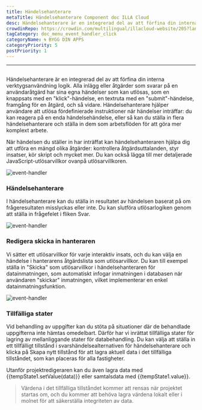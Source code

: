 ```yaml
---
title: Händelsehanterare
metaTitle: Händelsehanterare Component doc ILLA Cloud
desc: Händelsehanterare är en integrerad del av att förfina din interna verktygsanvändning logik
crowdinRepo: https://crowdin.com/multilingual/illacloud-website/205?languages=sv&filter=basic&value=0
tagCategory: doc_menu_event_handler_click
categoryName: 🌀 BYGG DIN APPS
categoryPriority: 5
postPriority: 1
---
```


* * *

## <h2 hidden>Händelsehanterare</h2>

Händelsehanterare är en integrerad del av att förfina din interna verktygsanvändning logik. Alla inlägg eller åtgärder som svarar på en användaråtgärd har sina egna händelser som kan utlösas, som en knappsats med en "klick"-händelse, en textruta med en "submit"-händelse, framgång för en åtgärd, och så vidare. Händelsehanterare hjälper användare att utlösa fördefinierade instruktioner när händelser inträffar: du kan reagera på en enda händelsehändelse, eller så kan du ställa in flera händelsehanterare och ställa in dem som arbetsflöden för att göra mer komplext arbete.

När händelsen du ställer in har inträffat kan händelsehanteraren hjälpa dig att utföra en mängd olika åtgärder: kontrollera åtgärdsuttalanden, styr insatser, kör skript och mycket mer. Du kan också lägga till mer detaljerade JavaScript-utlösarvillkor ovanpå utlösarvillkoren.

<img alt="event-handler" src='https://cdn.illacloud.com/official-website/img/official-site/event-handler-01.png' />

### Händelsehanterare

I händelsehanterare kan du ställa in resultatet av händelsen baserat på om frågeresultaten misslyckas eller inte. Du kan slutföra utlösarlogiken genom att ställa in frågefelet i fliken Svar.

<img alt="event-handler" src='https://cdn.illacloud.com/official-website/img/official-site/event-handler-02.png' />

### Redigera skicka in hanteraren

Vi sätter ett utlösarvillkor för varje interaktiv insats, och du kan välja en händelse i hanterarens åtgärdslista som utlösarvillkor. Du kan till exempel ställa in "Skicka" som utlösarvillkor i händelsehanteraren för datainmatningen, som automatiskt infogar inmatningen i databasen när användaren "skickar" inmatningen, vilket implementerar en enkel datainmatningsfunktion.

<img alt="event-handler" src='https://cdn.illacloud.com/official-website/img/official-site/event-handler-03.png' />

### Tillfälliga stater

Vid behandling av uppgifter kan du stöta på situationer där de behandlade uppgifterna inte hämtas omedelbart. Därför har vi inrättat tillfälliga stater för lagring av mellanliggande stater för databehandling. Du kan välja att ställa in ett tillfälligt tillstånd i svarshändelsealternativen för händelsehanterare och klicka på Skapa nytt tillstånd för att lagra aktuell data i det tillfälliga tillståndet, som kan placeras för alla fastigheter.

Utanför projektredigeraren kan du även lagra data med {{tempState1.setValue(data)}} eller samtalsdata med {{tempState1.value}}.

> Värdena i det tillfälliga tillståndet kommer att rensas när projektet startas om, och du kommer att behöva lagra värdena lokalt eller i molnet för att säkerställa integriteten av data.
